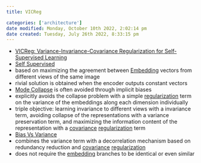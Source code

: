 ```yaml
---
title: VICReg

categories: ['architecture']
date modified: Monday, October 10th 2022, 2:02:14 pm
date created: Tuesday, July 26th 2022, 8:33:15 pm
---
```

- [VICReg: Variance-Invariance-Covariance Regularization for Self-Supervised Learning](https://arxiv.org/abs/2105.04906)
- [Self Supervised](Self%20Supervised.qmd)
- based on maximizing the agreement between [Embedding](Embedding.qmd) vectors from different views of the same image
- rivial solution is obtained when the encoder outputs constant vectors
- [Mode Collapse](Mode%20Collapse.qmd) is often avoided through implicit biases
- explicitly avoids the collapse problem with a simple [regularization](Regularization.qmd) term on the variance of the embeddings along each dimension individually
- triple objective: learning invariance to different views with a invariance term, avoiding collapse of the representations with a variance preservation term, and maximizing the information content of the representation with a [covariance](Covariance.qmd) [regularization](Regularization.qmd) term
- [Bias Vs Variance](Bias%20Vs%20Variance)
- combines the variance term with a decorrelation mechanism based on redundancy reduction and [covariance](Covariance.qmd) [regularization](Regularization.qmd)
- does not require the [embedding](Embedding.qmd) branches to be identical or even similar



